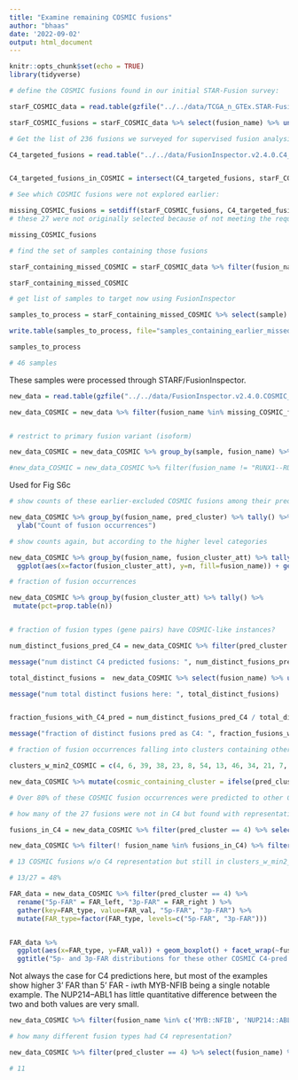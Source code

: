 ```yaml
---
title: "Examine remaining COSMIC fusions"
author: "bhaas"
date: '2022-09-02'
output: html_document
---
```


```r
knitr::opts_chunk$set(echo = TRUE)
library(tidyverse)
```


```r
# define the COSMIC fusions found in our initial STAR-Fusion survey:

starF_COSMIC_data = read.table(gzfile("../../data/TCGA_n_GTEx.STAR-Fusion.v1.7.fusion_preds.decorated.tsv.gz"), header=T, sep="\t", stringsAsFactors = F) %>% filter(cosmic)

starF_COSMIC_fusions = starF_COSMIC_data %>% select(fusion_name) %>% unique() %>% pull(fusion_name)

```

```r

# Get the list of 236 fusions we surveyed for supervised fusion analysis of C4

C4_targeted_fusions = read.table("../../data/FusionInspector.v2.4.0.C4_targeted_fusions.fusion_targets", header=F, stringsAsFactors = F)[,1]


C4_targeted_fusions_in_COSMIC = intersect(C4_targeted_fusions, starF_COSMIC_fusions)  # 31 COSMIC fusions targeted here.

```


```r

# See which COSMIC fusions were not explored earlier:

missing_COSMIC_fusions = setdiff(starF_COSMIC_fusions, C4_targeted_fusions ) 
# these 27 were not originally selected because of not meeting the requirements initially set out for recurrent fusions of initial interest.

missing_COSMIC_fusions


```

```r
# find the set of samples containing those fusions

starF_containing_missed_COSMIC = starF_COSMIC_data %>% filter(fusion_name %in% missing_COSMIC_fusions)

starF_containing_missed_COSMIC

```


```r

# get list of samples to target now using FusionInspector

samples_to_process = starF_containing_missed_COSMIC %>% select(sample) %>% unique() %>% pull(sample)

write.table(samples_to_process, file="samples_containing_earlier_missed_COSMIC_fusions.list", quote=F, row.names = F, col.names = F)

samples_to_process

# 46 samples

```



These samples were processed through STARF/FusionInspector.


```r

new_data = read.table(gzfile("../../data/FusionInspector.v2.4.0.COSMIC_hindsight_samples.tsv.gz"), header=T, sep="\t", stringsAsFactors = F)

new_data_COSMIC = new_data %>% filter(fusion_name %in% missing_COSMIC_fusions)


# restrict to primary fusion variant (isoform) 

new_data_COSMIC = new_data_COSMIC %>% group_by(sample, fusion_name) %>% arrange(desc(FFPM)) %>% filter(row_number() == 1) %>% ungroup()

#new_data_COSMIC = new_data_COSMIC %>% filter(fusion_name != "RUNX1--RUNX1T1")  # can examine the effect of removing this one

```

Used for Fig S6c

```r

# show counts of these earlier-excluded COSMIC fusions among their predicted fusion clusters

new_data_COSMIC %>% group_by(fusion_name, pred_cluster) %>% tally() %>% ggplot(aes(x=factor(pred_cluster), y=n, fill=fusion_name)) + geom_col() +
  ylab("Count of fusion occurrences")


```

```r
# show counts again, but according to the higher level categories

new_data_COSMIC %>% group_by(fusion_name, fusion_cluster_att) %>% tally() %>% 
  ggplot(aes(x=factor(fusion_cluster_att), y=n, fill=fusion_name)) + geom_col()


```


```r

# fraction of fusion occurrences

new_data_COSMIC %>% group_by(fusion_cluster_att) %>% tally() %>% 
 mutate(pct=prop.table(n))



```


```r

# fraction of fusion types (gene pairs) have COSMIC-like instances?

num_distinct_fusions_pred_C4 = new_data_COSMIC %>% filter(pred_cluster == 4) %>% select(fusion_name) %>% unique() %>% nrow()

message("num distinct C4 predicted fusions: ", num_distinct_fusions_pred_C4)

total_distinct_fusions =  new_data_COSMIC %>% select(fusion_name) %>% unique() %>% nrow()

message("num total distinct fusions here: ", total_distinct_fusions)


fraction_fusions_with_C4_pred = num_distinct_fusions_pred_C4 / total_distinct_fusions

message("fraction of distinct fusions pred as C4: ", fraction_fusions_with_C4_pred)


```

```r

# fraction of fusion occurrences falling into clusters containing other earlier-defined COSMIC-containing (min 2) clusters

clusters_w_min2_COSMIC = c(4, 6, 39, 38, 23, 8, 54, 13, 46, 34, 21, 7, 26, 10, 12, 3, 18)

new_data_COSMIC %>% mutate(cosmic_containing_cluster = ifelse(pred_cluster %in% clusters_w_min2_COSMIC, "cosmic-containing", 'other')) %>% group_by(cosmic_containing_cluster) %>% tally() %>% mutate(pct=prop.table(n))

# Over 80% of these COSMIC fusion occurrences were predicted to other COSMIC fusion containing clusters

```

```r
# how many of the 27 fusions were not in C4 but found with representation among other COSMIC-min2-clusters?

fusions_in_C4 = new_data_COSMIC %>% filter(pred_cluster == 4) %>% select(fusion_name) %>% unique() %>% pull(fusion_name)

new_data_COSMIC %>% filter(! fusion_name %in% fusions_in_C4) %>% filter(pred_cluster %in% clusters_w_min2_COSMIC) %>% select(fusion_name) %>% unique()

# 13 COSMIC fusions w/o C4 representation but still in clusters_w_min2_COSMIC

# 13/27 = 48%

```





```r

FAR_data = new_data_COSMIC %>% filter(pred_cluster == 4) %>% 
  rename("5p-FAR" = FAR_left, "3p-FAR" = FAR_right ) %>%
  gather(key=FAR_type, value=FAR_val, "5p-FAR", "3p-FAR") %>%
  mutate(FAR_type=factor(FAR_type, levels=c("5p-FAR", "3p-FAR"))) 


FAR_data %>%
  ggplot(aes(x=FAR_type, y=FAR_val)) + geom_boxplot() + facet_wrap(~fusion_name, scale='free_y') +
  ggtitle("5p- and 3p-FAR distributions for these other COSMIC C4-pred fusions")


```

Not always the case for C4 predictions here, but most of the examples show higher 3' FAR than 5' FAR - iwth MYB-NFIB being a single notable example. The NUP214--ABL1 has little quantitative difference between the two and both values are very small.

```r

new_data_COSMIC %>% filter(fusion_name %in% c('MYB::NFIB', 'NUP214::ABL1') & pred_cluster == 4)

```

```r

# how many different fusion types had C4 representation?

new_data_COSMIC %>% filter(pred_cluster == 4) %>% select(fusion_name) %>% unique()

# 11

```
